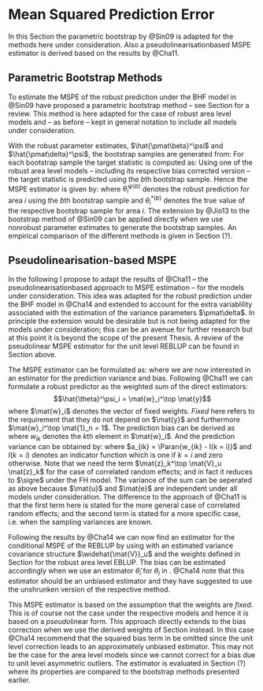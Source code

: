 # Mean Squared Prediction Error

In this Section the parametric bootstrap by @Sin09 is adapted for the methods 
here under consideration. Also a pseudolinearisation\hyp{}based MSPE estimator
is derived based on the results by @Cha11.

## Parametric Bootstrap Methods

To estimate the MSPE of the robust prediction under the BHF model in 
\eq{eq:reblupbhf} @Sin09 have proposed a parametric bootstrap method -- see 
Section \ref{sec:theory_sae_robust_bootstrap} for a review. This method is here 
adapted for the case of robust area level models and -- as before -- kept in
general notation to include all models under consideration.

With the robust parameter estimates, $\hat{\pmat\beta}^\psi$ and
$\hat{\pmat\delta}^\psi$, the bootstrap samples are generated from:
\empty{
\begin{align*}
\mat{y}^* & = \mat{X}\hat{\pmat\beta}^\psi + \mat{Z}\mat{u}^* + \mat{e}^* \\
\mat{u}^* & \sim \Distr{N}(\mat{0}_n, \mat{V}_u(\hat{\pmat\delta}^\psi)) \\
\mat{e}^* & \sim \Distr{N}(\mat{0}_n, \mat{V}_e).
\end{align*}
}For each bootstrap sample the target statistic is computed as:
\empty{
\begin{align*}
\pmat\theta^{*(b)} = \mat{X}\hat{\pmat\beta}^\psi + \mat{Z}\mat{u}^{*(b)}.
\end{align*}
}Using one of the robust area level models -- including its respective bias
corrected version -- the target statistic is predicted using the $b$th bootstrap
sample. Hence the MSPE estimator is given by:
\empty{
\begin{align*}
\widehat{MSPE}\Paran{\hat{\theta}^\psi_i} = \sum_{b = 1}^B \Paran{\hat{\theta}_i^{\psi (b)} - \theta_i^{*(b)}}^2
\end{align*}
}where $\hat{\theta}_i^{\psi (b)}$ denotes the robust prediction for area $i$
using the $b$th bootstrap sample and $\theta_i^{*(b)}$ denotes the true value of the 
respective bootstrap sample for area $i$. The extension by @Jio13 to the 
bootstrap method of @Sin09 can be applied directly when we use non\hyp{}robust 
parameter estimates to generate the bootstrap samples. An empirical comparison
of the different methods is given in Section (?).


## Pseudolinearisation-based MSPE
\label{sec:rfh_mse_pseudo_linear}

In the following I propose to adapt the results of @Cha11 -- the 
pseudolinearisation\hyp{}based approach to MSPE estimation -- for the models 
under consideration. This idea was adapted for the robust prediction under the
BHF model in @Cha14 and extended to account for the extra variablility
associated with the estimation of the variance parameters $\pmat\delta$. In
principle the extension would be desirable but is not being adapted for the
models under consideration; this can be an avenue for further research but at
this point it is beyond the scope of the present Thesis. A review of the
pseudolinear MSPE estimator for the unit level REBLUP can be found in Section
\ref{sec:theory_sae_robust_mspe} above.

The MSPE estimator can be formulated as:
\empty{
\begin{align}
\widehat{MSPE}\Paran{\hat{\theta}^\psi_i} = 
  \widehat{\Exp{V}}\Paran{\hat{\theta}^\psi_i} + 
  \widehat{\Exp{B}}\Paran{\hat{\theta}^\psi_i}^2 \label{eq:rfh_cct}
\end{align}
}where we are now interested in an estimator for the prediction variance and 
bias. Following @Cha11 we can formulate a robust predictor as the weighted sum
of the direct estimators:
$$\hat{\theta}^\psi_i = \mat{w}_i^\top \mat{y}$$ 
where $\mat{w}_i$ denotes the vector of fixed weights. *Fixed* here refers to
the requirement that they do not depend on $\mat{y}$ and furthermore
$\mat{w}_i^\top \mat{1}_n = 1$. The prediction bias can be derived as 
\empty{
\begin{align}
\Exp{E}(\hat{\theta}^\psi_i - \theta_i) 
  = & \sum_{k = 1}^n w_{ik} \Exp{E}(y_k) - \theta_i \nonumber\\
  = & \sum_{k = 1}^n w_{ik} \theta_k - \theta_i \label{eq:prediction_bias}
\end{align}
}where $w_{ik}$ denotes the $k$th element in $\mat{w}_i$. And the prediction
variance can be obtained by:
\empty{
\begin{align}
\Exp{V}\Paran{\hat{\theta}_i - \theta_i}
  = & \Exp{V}\Paran{\sum_{k = 1}^n w_{ik} y_k - (\mat{x}_i^\top\pmat\beta + \mat{z}_i^\top\mat{u})} \nonumber\\
  = & \Exp{V}\Paran{\sum_{k = 1}^n w_{ik} (\mat{z}_k^\top\mat{u} + e_k) - \mat{z}_i^\top\mat{u}} \nonumber\\
  = & \Exp{V}\Paran{\sum_{k = 1}^n w_{ik} \mat{z}_k^\top\mat{u} + \sum_{k = 1}^n w_{ik} e_k - \mat{z}_i^\top\mat{u}} \nonumber\\
  = & \Exp{V}\Paran{\sum_{k = 1}^n a_{ik} \mat{z}_k^\top\mat{u} + \sum_{k = 1}^n w_{ik} e_k} \nonumber\\
  = & \sum_{k = 1}^n a_{ik}^2 \mat{z}_k^\top \mat{V}_u \mat{z}_k + \sum_{k = 1}^n w_{ik}^2 \sigma_{ek}^2 \label{eq:prediction_variance}
\end{align}
}where $a_{ik} = \Paran{w_{ik} - I(k = i)}$ and $I(k = i)$ denotes an indicator 
function which is one if $k = i$ and zero otherwise. Note that we need the term 
$\mat{z}_k^\top \mat{V}_u \mat{z}_k$ for the case of correlated random effects; 
and in fact it reduces to $\sigre$ under the FH model. The variance of the sum 
can be seperated as above because $\mat{u}$ and $\mat{e}$ are independent under 
all models under consideration. The difference to the approach of @Cha11 is that
the first term here is stated for the more general case of correlated random 
effects; and the second term is stated for a more specific case, i.e. when 
the sampling variances are known.

Following the results by @Cha14 we can now find an estimator for the conditional
MSPE of the REBLUP by using \eq{eq:prediction_variance} with an estimated
variance covariance structure $\widehat{\mat{V}}_u$ and the weights defined in 
Section \ref{sec:rfh_model_peudo_linear} for the robust area level EBLUP. The 
bias can be estimated accordingly when we use an estimator $\hat{\theta}_i$ for 
$\theta_i$ in \eq{eq:prediction_bias}. @Cha14 note that this estimator should be
an unbiased estimator and they have suggested to use the unshrunken version of
the respective method.

This MSPE estimator is based on the assumption that the weights are *fixed*. 
This is of course not the case under the respective models and hence it is based
on a *pseudo*\hyp{}linear form. This approach directly extends to the bias 
correction when we use the derived weights of Section 
\ref{sec:rfhbiascorrection} instead. In this case @Cha14 recommend that the 
squared bias term in \eq{eq:rfh_cct} be omitted since the unit level correction
leads to an approximately unbiased estimator. This may not be the case for the
area level models since we cannot correct for a bias due to unit level
asymmetric outliers. The estimator is evaluated in Section (?) where its
properties are compared to the bootstrap methods presented earlier.




